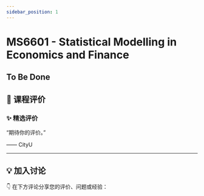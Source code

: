 ```yaml
---
sidebar_position: 1
---
```



# MS6601 - Statistical Modelling in Economics and Finance

## To Be Done

## **💬 课程评价**

### ✨ **精选评价**
<div className={commentStyles.commentBox}>
    <p className={commentStyles.commentText}>
        “期待你的评价。”
    </p>
    <p className={commentStyles.commentAuthor}>—— CityU</p>
</div>

---

## **💡 加入讨论**

👇 在下方评论分享您的评价、问题或经验：
<Utterances />
